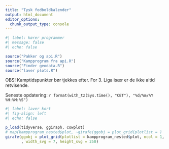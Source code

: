 ```yaml
---
title: "Tysk fodboldkalender"
output: html_document
editor_options: 
  chunk_output_type: console
---
```




```r
#| label: kører programmer
#| message: false
#| echo: false

source("Pakker og api.R")
source("Kampprogram fra api.R")
source("Finder geodata.R")
source("laver plots.R")

```


OBS! Kamptidspunkter bør tjekkes efter. For 3. Liga især er de ikke altid retvisende.

Seneste opdatering: `r format(with_tz(Sys.time(), "CET"), "%d/%m/%Y %H:%M:%S")`

```r
#| label: laver kort
#| fig-align: left
#| echo: false

p_load(tidyverse, ggiraph, cowplot)
# map(kampprogram_nested$plot, ~girafe(ggobj = plot_grid(plotlist = )  print(.x)))
girafe(ggobj = plot_grid(plotlist = kampprogram_nested$plot, ncol = 1, nrow = 42, scale = 1)
       , width_svg = 7, height_svg = 250)



```



